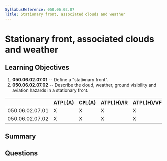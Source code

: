 ```yaml
---
SyllabusReference: 050.06.02.07
Title: Stationary front, associated clouds and weather
---
```


# Stationary front, associated clouds and weather

## Learning Objectives

1.  **050.06.02.07.01** -- Define a "stationary front".
2.  **050.06.02.07.02** -- Describe the cloud, weather, ground visibility and
    aviation hazards in a stationary front.

|                 | ATPL(A) | CPL(A) | ATPL(H)/IR | ATPL(H)/VFR | CPL(H) | IR | CBIR(A) |
| --------------- | ------- | ------ | ---------- | ----------- | ------ | -- | ------- |
| 050.06.02.07.01 | X       | X      | X          | X           | X      | X  | X       |
| 050.06.02.07.02 | X       | X      | X          | X           | X      | X  | X       |

## Summary

## Questions
